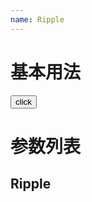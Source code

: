 ```yaml
---
name: Ripple
---
```


# 基本用法
<Playground>
    <Ripple isCenter={true}>
      <button style={{
        backgroung: '#ccc',
        lineHeight: '2em',
        borderRadius: '4px',
        border: 'none',
        fontSize: '18px',
        padding: '0 2em',
      }}>click</button>
    </Ripple>
</Playground>

# 参数列表

## Ripple
<PropsTable of={Ripple}></PropsTable>





